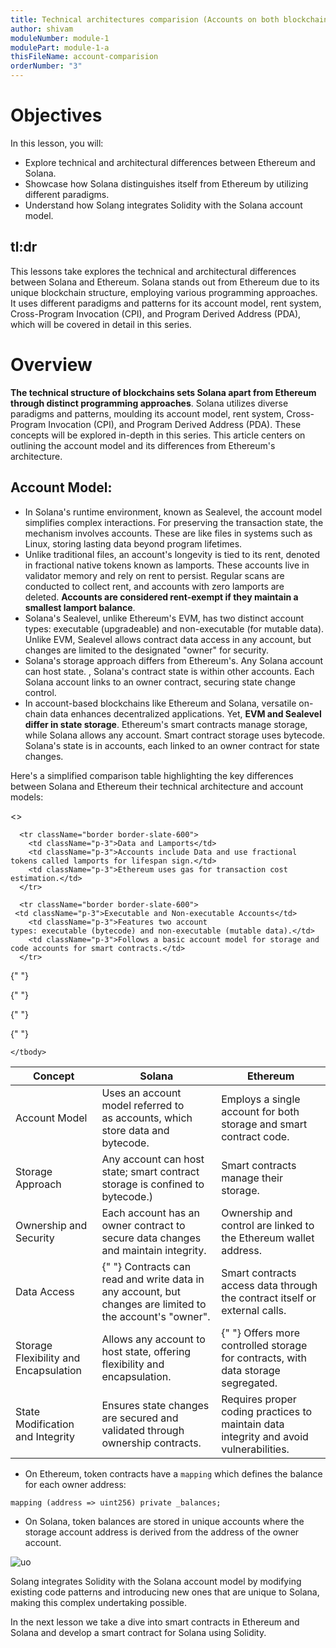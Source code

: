 ```yaml
---
title: Technical architectures comparision (Accounts on both blockchains)
author: shivam
moduleNumber: module-1
modulePart: module-1-a
thisFileName: account-comparision
orderNumber: "3"
---
```


# Objectives

In this lesson, you will:

- Explore technical and architectural differences between Ethereum and Solana.
- Showcase how Solana distinguishes itself from Ethereum by utilizing different paradigms.
- Understand how Solang integrates Solidity with the Solana account model.

## tl:dr

This lessons take explores the technical and architectural differences between Solana and Ethereum. Solana stands out from Ethereum due to its unique blockchain structure, employing various programming approaches. It uses different paradigms and patterns for its account model, rent system, Cross-Program Invocation (CPI), and Program Derived Address (PDA), which will be covered in detail in this series.

# Overview

**The technical structure of blockchains sets Solana apart from Ethereum through distinct programming approaches**. Solana utilizes diverse paradigms and patterns, moulding its account model, rent system, Cross-Program Invocation (CPI), and Program Derived Address (PDA). These concepts will be explored in-depth in this series. This article centers on outlining the account model and its differences from Ethereum's architecture.

## **Account Model:**

- In Solana's runtime environment, known as Sealevel, the account model simplifies complex interactions. For preserving the transaction state, the mechanism involves accounts. These are like files in systems such as Linux, storing lasting data beyond program lifetimes.
- Unlike traditional files, an account's longevity is tied to its rent, denoted in fractional native tokens known as lamports. These accounts live in validator memory and rely on rent to persist. Regular scans are conducted to collect rent, and accounts with zero lamports are deleted. **Accounts are considered rent-exempt if they maintain a smallest lamport balance**.
- Solana's Sealevel, unlike Ethereum's EVM, has two distinct account types: executable (upgradeable) and non-executable (for mutable data). Unlike EVM, Sealevel allows contract data access in any account, but changes are limited to the designated "owner" for security.
- Solana's storage approach differs from Ethereum's. Any Solana account can host state. , Solana's contract state is within other accounts. Each Solana account links to an owner contract, securing state change control.
- In account-based blockchains like Ethereum and Solana, versatile on-chain data enhances decentralized applications. Yet, **EVM and Sealevel differ in state storage**. Ethereum's smart contracts manage storage, while Solana allows any account. Smart contract storage uses bytecode. Solana's state is in accounts, each linked to an owner contract for state changes.

Here's a simplified comparison table highlighting the key differences between Solana and Ethereum their technical architecture and account models:

<>
<table>
    <thead>
      <tr>
        <th className='border border-slate-600 text-center'>Concept</th>
        <th className='border border-slate-600 text-center'>Solana</th>
        <th className='border border-slate-600 text-center'>Ethereum</th>
      </tr>
    </thead>
    <tbody className="border border-slate-600 text-left">
      <tr className="border border-slate-600">
        <td className="p-3">Account Model</td>
        <td className="p-3">Uses an account model referred to as accounts, which store data and bytecode.</td>
        <td className="p-3">Employs a single account for both storage and smart contract code.</td>
      </tr>

      <tr className="border border-slate-600">
        <td className="p-3">Data and Lamports</td>
        <td className="p-3">Accounts include Data and use fractional tokens called lamports for lifespan sign.</td>
        <td className="p-3">Ethereum uses gas for transaction cost estimation.</td>
      </tr>

      <tr className="border border-slate-600">
     <td className="p-3">Executable and Non-executable Accounts</td>
        <td className="p-3">Features two account types: executable (bytecode) and non-executable (mutable data).</td>
        <td className="p-3">Follows a basic account model for storage and code accounts for smart contracts.</td>
      </tr>

{" "}
<tr className="border border-slate-600">
  <td className="p-3">Storage Approach </td>
  <td className="p-3">
    Any account can host state; smart contract storage is confined to bytecode.)
  </td>
  <td className="p-3">Smart contracts manage their storage.</td>
</tr>

 <tr className="border border-slate-600"r>
     <td className="p-3">Ownership and Security</td>
        <td className="p-3">Each account has an owner contract to secure data changes and maintain integrity.</td>
        <td className="p-3">Ownership and control are linked to the Ethereum wallet address. </td>
      </tr>

{" "}
<tr className="border border-slate-600">
  <td className="p-3">Data Access</td>
  <td className="p-3">
    {" "}
    Contracts can read and write data in any account, but changes are limited to
    the account's "owner".
  </td>
  <td className="p-3">
    Smart contracts access data through the contract itself or external calls.
  </td>
</tr>

{" "}
<tr className="border border-slate-600">
  <td className="p-3">Storage Flexibility and Encapsulation</td>
  <td className="p-3">
    Allows any account to host state, offering flexibility and encapsulation.
  </td>
  <td className="p-3">
    {" "}
    Offers more controlled storage for contracts, with data storage segregated.
  </td>
</tr>

{" "}
<tr className="border border-slate-600">
  <td className="p-3">State Modification and Integrity </td>
  <td className="p-3">
    Ensures state changes are secured and validated through ownership contracts.
  </td>
  <td className="p-3">
    Requires proper coding practices to maintain data integrity and avoid
    vulnerabilities.
  </td>
</tr>

    </tbody>

  </table>
  </>

- On Ethereum, token contracts have a `mapping` which defines the balance for each owner address:

```
mapping (address => uint256) private _balances;

```

- On Solana, token balances are stored in unique accounts where the storage account address is derived from the address of the owner account.

![uo](https://res.cloudinary.com/practicaldev/image/fetch/s---VrOf4kR--/c_limit%2Cf_auto%2Cfl_progressive%2Cq_auto%2Cw_800/https://dev-to-uploads.s3.amazonaws.com/uploads/articles/gm32bz33sxfb2m1er2dq.jpeg)

Solang integrates Solidity with the Solana account model by modifying existing code patterns and introducing new ones that are unique to Solana, making this complex undertaking possible.

In the next lesson we take a dive into smart contracts in Ethereum and Solana and develop a smart contract for Solana using Solidity.
